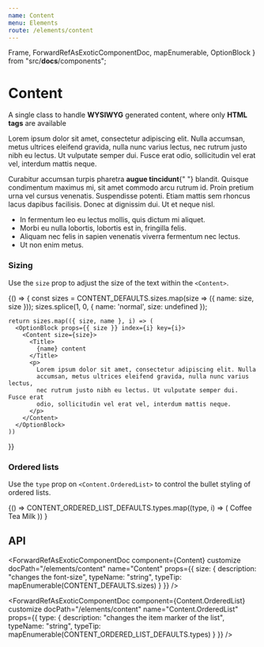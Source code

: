 ```yaml
---
name: Content
menu: Elements
route: /elements/content
---
```



  Frame,
  ForwardRefAsExoticComponentDoc,
  mapEnumerable,
  OptionBlock
} from "src/__docs__/components";

# Content

A single class to handle **WYSIWYG** generated content, where only **HTML tags** are available

<Playground>
  <Content>
    <Title>Hello World</Title>
    <p>
      Lorem ipsum dolor sit amet, consectetur adipiscing elit. Nulla accumsan,
      metus ultrices eleifend gravida, nulla nunc varius lectus, nec rutrum
      justo nibh eu lectus. Ut vulputate semper dui. Fusce erat odio,
      sollicitudin vel erat vel, interdum mattis neque.
    </p>
    <Title as="h2">Second Level</Title>
    <p>
      Curabitur accumsan turpis pharetra <strong>augue tincidunt</strong>{" "}
      blandit. Quisque condimentum maximus mi, sit amet commodo arcu rutrum id.
      Proin pretium urna vel cursus venenatis. Suspendisse potenti. Etiam mattis
      sem rhoncus lacus dapibus facilisis. Donec at dignissim dui. Ut et neque
      nisl.
    </p>
    <ul>
      <li>In fermentum leo eu lectus mollis, quis dictum mi aliquet.</li>
      <li>Morbi eu nulla lobortis, lobortis est in, fringilla felis.</li>
      <li>
        Aliquam nec felis in sapien venenatis viverra fermentum nec lectus.
      </li>
      <li>Ut non enim metus.</li>
    </ul>
  </Content>
</Playground>

### Sizing

Use the `size` prop to adjust the size of the text within the `<Content>`.

<Playground>
  {() => {
    const sizes = CONTENT_DEFAULTS.sizes.map(size => ({ name: size, size }));
    sizes.splice(1, 0, { name: 'normal', size: undefined });

    return sizes.map(({ size, name }, i) => (
      <OptionBlock props={{ size }} index={i} key={i}>
        <Content size={size}>
          <Title>
            {name} content
          </Title>
          <p>
            Lorem ipsum dolor sit amet, consectetur adipiscing elit. Nulla
            accumsan, metus ultrices eleifend gravida, nulla nunc varius lectus,
            nec rutrum justo nibh eu lectus. Ut vulputate semper dui. Fusce erat
            odio, sollicitudin vel erat vel, interdum mattis neque.
          </p>
        </Content>
      </OptionBlock>
    ))

}}

</Playground>

### Ordered lists

Use the `type` prop on `<Content.OrderedList>` to control the bullet styling of ordered lists.

<Playground>
  {() =>
    CONTENT_ORDERED_LIST_DEFAULTS.types.map((type, i) => (
      <OptionBlock props={{ type }} index={i} key={i}>
        <Content>
          <Title as="h4" size="is-4">
            Shopping list
          </Title>
          <Content.OrderedList type={type}>
            <Content.OrderedList.Item>Coffee</Content.OrderedList.Item>
            <Content.OrderedList.Item>Tea</Content.OrderedList.Item>
            <Content.OrderedList.Item>Milk</Content.OrderedList.Item>
          </Content.OrderedList>
        </Content>
      </OptionBlock>
    ))
  }
</Playground>

## API

<ForwardRefAsExoticComponentDoc
  component={Content}
  customize
  docPath="/elements/content"
  name="Content"
  props={{
    size: {
      description: "changes the font-size",
      typeName: "string",
      typeTip: mapEnumerable(CONTENT_DEFAULTS.sizes)
    }
  }}
/>

<ForwardRefAsExoticComponentDoc
  component={Content.OrderedList}
  customize
  docPath="/elements/content"
  name="Content.OrderedList"
  props={{
    type: {
      description: "changes the item marker of the list",
      typeName: "string",
      typeTip: mapEnumerable(CONTENT_ORDERED_LIST_DEFAULTS.types)
    }
  }}
/>

<ForwardRefAsExoticComponentDoc
  component={Content.OrderedList.Item}
  docPath="/elements/content"
  name="Content.OrderedList.Item"
/>
